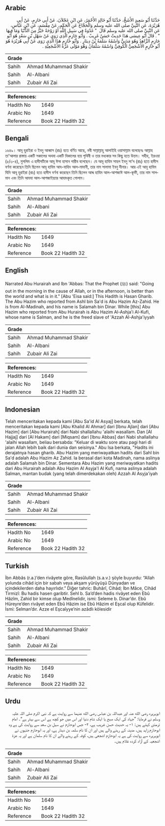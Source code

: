 ## Arabic


<div dir="rtl" lang="ar" style={{fontSize:'larger',backgroundColor:'#f8f9fa',padding:20}}>
حَدَّثَنَا أَبُو سَعِيدٍ الأَشَجُّ، حَدَّثَنَا أَبُو خَالِدٍ الأَحْمَرُ، عَنِ ابْنِ عَجْلاَنَ، عَنْ أَبِي حَازِمٍ، عَنْ أَبِي هُرَيْرَةَ، عَنِ النَّبِيِّ صلى الله عليه وسلم وَالْحَجَّاجُ عَنِ الْحَكَمِ، عَنْ مِقْسَمٍ، عَنِ ابْنِ عَبَّاسٍ، عَنِ النَّبِيِّ صلى الله عليه وسلم قَالَ ‏ "‏ غَدْوَةٌ فِي سَبِيلِ اللَّهِ أَوْ رَوْحَةٌ خَيْرٌ مِنَ الدُّنْيَا وَمَا فِيهَا ‏"‏ ‏.‏ قَالَ أَبُو عِيسَى هَذَا حَدِيثٌ حَسَنٌ غَرِيبٌ ‏.‏ وَأَبُو حَازِمٍ الَّذِي رَوَى عَنْ سَهْلِ بْنِ سَعْدٍ هُوَ أَبُو حَازِمٍ الزَّاهِدُ وَهُوَ مَدَنِيٌّ وَاسْمُهُ سَلَمَةُ بْنُ دِينَارٍ ‏.‏ وَأَبُو حَازِمٍ هَذَا الَّذِي رَوَى عَنْ أَبِي هُرَيْرَةَ هُوَ أَبُو حَازِمٍ الأَشْجَعِيُّ الْكُوفِيُّ وَاسْمُهُ سَلْمَانُ وَهُوَ مَوْلَى عَزَّةَ الأَشْجَعِيَّةِ ‏.‏
</div>
<div style={{backgroundColor:'#f8f9fa',padding:20, marginBottom: 10}}><table> <thead> <tr> <th>Grade</th> <th></th> </tr> </thead> <tbody> <tr><td>Sahih</td><td>Ahmad Muhammad Shakir</td></tr><tr><td>Sahih</td><td>Al-Albani</td></tr><tr><td>Sahih</td><td>Zubair Ali Zai</td></tr></tbody></table><table> <thead> <tr> <th>References:</th> <th></th> </tr> </thead> <tbody><tr><td>Hadith No</td><td>1649</td></tr><tr><td>Arabic No</td><td>1649</td></tr><tr><td>Reference</td><td>Book 22 Hadith 32</td></tr></tbody></table></div>

## Bengali


<div dir="ltr" lang="bn" style={{fontSize:'larger',backgroundColor:'#f8f9fa',padding:20}}>
১৬৪৯। আবূ হুরাইরা ও ইবনু আব্বাস (রাঃ) হতে বর্ণিত আছে, নবী সাল্লাল্লাহু আলাইহি ওয়াসাল্লাম বলেছেনঃ আল্লাহ তা'আলার রাস্তায় একটি সকালের অথবা একটি বিকালের ব্যয় পৃথিবী ও তার মধ্যকার সব কিছু হতে উত্তম। সহীহ, ইরওয়া (৫/৩-৪), মুসলিম এ হাদীসটিকে আবূ ঈসা হাসান গারীব বলেছেন। যে আবূ হাযিম সাহল ইবনু সা'দ (রাঃ) হতে হাদীস বর্ণনা করেছেন তিনি ছিলেন আবূ হাযিম আয-যাহিদ আল-মাদানী, তার নাম সালামা ইবনু দীনার। আর এই আবূ হাযিম যিনি আবূ হুরাইরা (রাঃ) হতে হাদীস বর্ণনা করেছেন তিনি ছিলেন আৰূ হাযিম আল-আশজাঈ আল-কূফী, তার নাম সালমান এবং তিনি আযযা আল-আশজাইয়্যার আযাদকৃত গোলাম।
</div>
<div style={{backgroundColor:'#f8f9fa',padding:20, marginBottom: 10}}><table> <thead> <tr> <th>Grade</th> <th></th> </tr> </thead> <tbody> <tr><td>Sahih</td><td>Ahmad Muhammad Shakir</td></tr><tr><td>Sahih</td><td>Al-Albani</td></tr><tr><td>Sahih</td><td>Zubair Ali Zai</td></tr></tbody></table><table> <thead> <tr> <th>References:</th> <th></th> </tr> </thead> <tbody><tr><td>Hadith No</td><td>1649</td></tr><tr><td>Arabic No</td><td>1649</td></tr><tr><td>Reference</td><td>Book 22 Hadith 32</td></tr></tbody></table></div>

## English


<div dir="ltr" lang="en" style={{fontSize:'larger',backgroundColor:'#f8f9fa',padding:20}}>
Narrated Abu Hurairah and Ibn 'Abbas: That the Prophet (ﷺ) said: "Going out in the morning in the cause of Allah, or in the afternoon, is better than the world and what is in it." [Abu 'Eisa said:] This Hadith is Hasan Gharib. The Abu Hazim who reported from Ashl bin Sa'd is Abu Hazim Az-Zahid. He is from Al-Madinah, and his name is Salamah bin Dinar. While [this] Abu Hazim who reported from Abu Hurairah is Abu Hazim Al-Ashja'i Al-Kufi, whose name is Salman, and he is the freed slave of 'Azzah Al-Ashja'iyyah
</div>
<div style={{backgroundColor:'#f8f9fa',padding:20, marginBottom: 10}}><table> <thead> <tr> <th>Grade</th> <th></th> </tr> </thead> <tbody> <tr><td>Sahih</td><td>Ahmad Muhammad Shakir</td></tr><tr><td>Sahih</td><td>Al-Albani</td></tr><tr><td>Sahih</td><td>Zubair Ali Zai</td></tr></tbody></table><table> <thead> <tr> <th>References:</th> <th></th> </tr> </thead> <tbody><tr><td>Hadith No</td><td>1649</td></tr><tr><td>Arabic No</td><td>1649</td></tr><tr><td>Reference</td><td>Book 22 Hadith 32</td></tr></tbody></table></div>

## Indonesian


<div dir="ltr" lang="id" style={{fontSize:'larger',backgroundColor:'#f8f9fa',padding:20}}>
Telah menceritakan kepada kami [Abu Sa'id Al Asyaj] berkata, telah menceritakan kepada kami [Abu Khalid Al Ahmar] dari [Ibnu Ajlan] dari [Abu Hazim] dari [Abu Hurairah] dari Nabi shallallahu 'alaihi wasallam. Dan [Al Hajjaj] dari [Al Hakam] dari [Miqsam] dari [Ibnu Abbas] dari Nabi shallallahu 'alaihi wasallam, beliau bersabda: "Keluar di waktu sore atau pagi hari di jalan Allah lebih baik dari dunia dan seisinya." Abu Isa berkata, "Hadits ini derajatnya hasan gharib. Abu Hazim yang meriwayatkan hadits dari Sahl bin Sa'd adalah Abu Hazim Az Zahid. Ia berasal dari kota Madinah, nama aslinya adalah Salamah bin Dinar. Sementara Abu Hazim yang meriwayatkan hadits dari Abu Hurairah adalah Abu Hazim Al Asyja'I Al Kufi, nama aslinya adalah Salman, mantan budak (yang telah dimerdekakan oleh) Azzah Al Asyja'iyah
</div>
<div style={{backgroundColor:'#f8f9fa',padding:20, marginBottom: 10}}><table> <thead> <tr> <th>Grade</th> <th></th> </tr> </thead> <tbody> <tr><td>Sahih</td><td>Ahmad Muhammad Shakir</td></tr><tr><td>Sahih</td><td>Al-Albani</td></tr><tr><td>Sahih</td><td>Zubair Ali Zai</td></tr></tbody></table><table> <thead> <tr> <th>References:</th> <th></th> </tr> </thead> <tbody><tr><td>Hadith No</td><td>1649</td></tr><tr><td>Arabic No</td><td>1649</td></tr><tr><td>Reference</td><td>Book 22 Hadith 32</td></tr></tbody></table></div>

## Turkish


<div dir="ltr" lang="tr" style={{fontSize:'larger',backgroundColor:'#f8f9fa',padding:20}}>
İbn Abbâs (r.a.)’den rivâyete göre, Rasûlullah (s.a.v.) şöyle buyurdu: “Allah yolunda cihâd için bir sabah veya akşam yürüyüşü Dünyadan ve içindekilerden daha hayırlıdır.” Diğer tahric: Buhârî, Cihâd; İbn Mâce, Cihâd Tirmizî: Bu hadis hasen garibtir. Sehl b. Sa’d’den hadis rivâyet eden Ebû Hâzîm, Zahid bir kimse olup Medînelidir, ismi: Seleme b. Dinar’dır. Ebû Hüreyre’den rivâyet eden Ebû Hâzim ise Ebû Hâzim el Eşcaî olup Küfelidir. İsmi: Selman’dır. Azze el Eşcaîyye’nin azâdlı kölesidir
</div>
<div style={{backgroundColor:'#f8f9fa',padding:20, marginBottom: 10}}><table> <thead> <tr> <th>Grade</th> <th></th> </tr> </thead> <tbody> <tr><td>Sahih</td><td>Ahmad Muhammad Shakir</td></tr><tr><td>Sahih</td><td>Al-Albani</td></tr><tr><td>Sahih</td><td>Zubair Ali Zai</td></tr></tbody></table><table> <thead> <tr> <th>References:</th> <th></th> </tr> </thead> <tbody><tr><td>Hadith No</td><td>1649</td></tr><tr><td>Arabic No</td><td>1649</td></tr><tr><td>Reference</td><td>Book 22 Hadith 32</td></tr></tbody></table></div>

## Urdu


<div dir="rtl" lang="ur" style={{fontSize:'larger',backgroundColor:'#f8f9fa',padding:20}}>
ابوہریرہ رضی الله عنہ اور عبداللہ بن عباس رضی الله عنہما سے روایت ہے کہ نبی اکرم صلی اللہ علیہ وسلم نے فرمایا: ”جہاد کی ایک صبح یا ایک شام دنیا اور اس میں جو کچھ ہے اس سے بہتر ہے“۔ امام ترمذی کہتے ہیں: ۱- یہ حدیث حسن غریب ہے، ۲- جس ابوحازم نے سہل بن سعد سے روایت کی ہے وہ ابوحازم زاہد ہیں، مدینہ کے رہنے والے ہیں اور ان کا نام سلمہ بن دینار ہے، اور یہ ابوحازم جنہوں نے ابوہریرہ سے روایت کی ہے یہ ابوحازم اشجعی ہیں، کوفہ کے رہنے والے ان کا نام سلمان ہے اور یہ عزۃ اشجعیہ کے آزاد کردہ غلام ہیں۔
</div>
<div style={{backgroundColor:'#f8f9fa',padding:20, marginBottom: 10}}><table> <thead> <tr> <th>Grade</th> <th></th> </tr> </thead> <tbody> <tr><td>Sahih</td><td>Ahmad Muhammad Shakir</td></tr><tr><td>Sahih</td><td>Al-Albani</td></tr><tr><td>Sahih</td><td>Zubair Ali Zai</td></tr></tbody></table><table> <thead> <tr> <th>References:</th> <th></th> </tr> </thead> <tbody><tr><td>Hadith No</td><td>1649</td></tr><tr><td>Arabic No</td><td>1649</td></tr><tr><td>Reference</td><td>Book 22 Hadith 32</td></tr></tbody></table></div>
